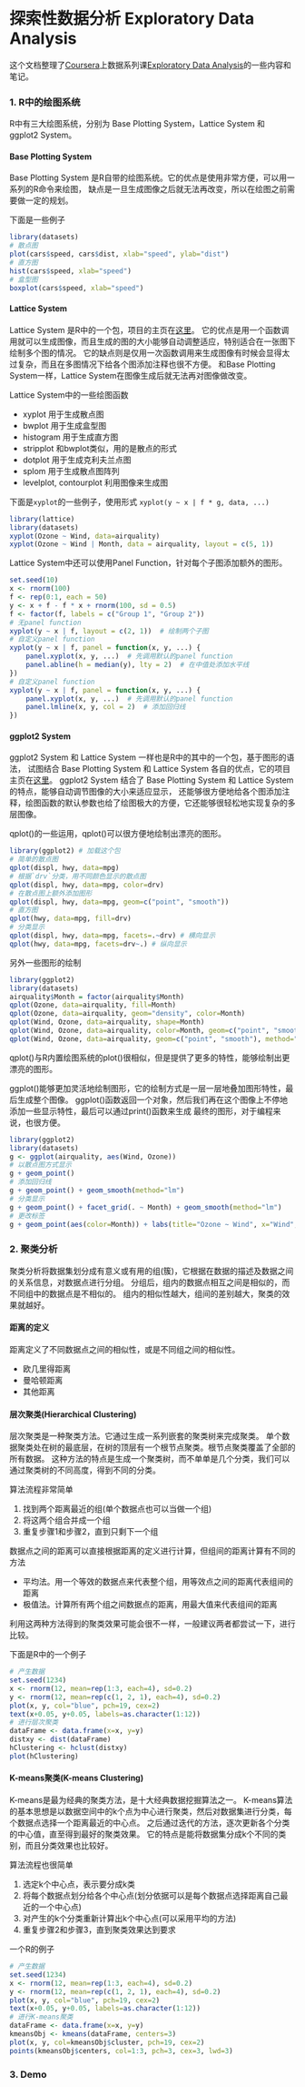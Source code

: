 探索性数据分析 Exploratory Data Analysis
========================================

这个文档整理了[Coursera](https://www.coursera.org/)上数据系列课[Exploratory Data Analysis](https://www.coursera.org/course/exdata)的一些内容和笔记。

### 1. R中的绘图系统

R中有三大绘图系统，分别为 Base Plotting System，Lattice System 和 ggplot2 System。

#### Base Plotting System

Base Plotting System 是R自带的绘图系统。它的优点是使用非常方便，可以用一系列的R命令来绘图，
缺点是一旦生成图像之后就无法再改变，所以在绘图之前需要做一定的规划。

下面是一些例子

```r
library(datasets)
# 散点图
plot(cars$speed, cars$dist, xlab="speed", ylab="dist")
# 直方图
hist(cars$speed, xlab="speed")
# 盒型图
boxplot(cars$speed, xlab="speed")
```

#### Lattice System

Lattice System 是R中的一个包，项目的主页在[这里](http://lattice.r-forge.r-project.org)。
它的优点是用一个函数调用就可以生成图像，而且生成的图的大小能够自动调整适应，特别适合在一张图下绘制多个图的情况。
它的缺点则是仅用一次函数调用来生成图像有时候会显得太过复杂，而且在多图情况下给各个图添加注释也很不方便。
和Base Plotting System一样，Lattice System在图像生成后就无法再对图像做改变。

Lattice System中的一些绘图函数

- xyplot 用于生成散点图
- bwplot 用于生成盒型图
- histogram 用于生成直方图
- stripplot 和bwplot类似，用的是散点的形式
- dotplot 用于生成克利夫兰点图
- splom 用于生成散点图阵列
- levelplot, contourplot 利用图像来生成图

下面是`xyplot`的一些例子，使用形式 `xyplot(y ~ x | f * g, data, ...)`

```r
library(lattice)
library(datasets)
xyplot(Ozone ~ Wind, data=airquality)
xyplot(Ozone ~ Wind | Month, data = airquality, layout = c(5, 1))
```

Lattice System中还可以使用Panel Function，针对每个子图添加额外的图形。

```r
set.seed(10)
x <- rnorm(100)
f <- rep(0:1, each = 50)
y <- x + f - f * x + rnorm(100, sd = 0.5)
f <- factor(f, labels = c("Group 1", "Group 2"))
# 无panel function
xyplot(y ~ x | f, layout = c(2, 1))  # 绘制两个子图
# 自定义panel function
xyplot(y ~ x | f, panel = function(x, y, ...) {
    panel.xyplot(x, y, ...)  # 先调用默认的panel function
    panel.abline(h = median(y), lty = 2)  # 在中值处添加水平线
})
# 自定义panel function
xyplot(y ~ x | f, panel = function(x, y, ...) {
    panel.xyplot(x, y, ...)  # 先调用默认的panel function
    panel.lmline(x, y, col = 2)  # 添加回归线
})
```

#### ggplot2 System

ggplot2 System 和 Lattice System 一样也是R中的其中的一个包，基于图形的语法，
试图结合 Base Plotting System 和 Lattice System 各自的优点，它的项目主页在[这里](http://ggplot2.org/)。
ggplot2 System 结合了 Base Plotting System 和 Lattice System 的特点，能够自动调节图像的大小来适应显示，
还能够很方便地给各个图添加注释，绘图函数的默认参数也给了绘图极大的方便，它还能够很轻松地实现复杂的多层图像。

qplot()的一些运用，qplot()可以很方便地绘制出漂亮的图形。

```r
library(ggplot2) # 加载这个包
# 简单的散点图
qplot(displ, hwy, data=mpg)
# 根据`drv`分类，用不同颜色显示的散点图
qplot(displ, hwy, data=mpg, color=drv)
# 在散点图上额外添加图形
qplot(displ, hwy, data=mpg, geom=c("point", "smooth"))
# 直方图
qplot(hwy, data=mpg, fill=drv)
# 分类显示
qplot(displ, hwy, data=mpg, facets=.~drv) # 横向显示
qplot(hwy, data=mpg, facets=drv~.) # 纵向显示
```

另外一些图形的绘制

```r
library(ggplot2)
library(datasets)
airquality$Month = factor(airquality$Month)
qplot(Ozone, data=airquality, fill=Month)
qplot(Ozone, data=airquality, geom="density", color=Month)
qplot(Wind, Ozone, data=airquality, shape=Month)
qplot(Wind, Ozone, data=airquality, color=Month, geom=c("point", "smooth"), method="lm")
qplot(Wind, Ozone, data=airquality, geom=c("point", "smooth"), method="lm", facets=.~Month)
```

qplot()与R内置绘图系统的plot()很相似，但是提供了更多的特性，能够绘制出更漂亮的图形。

ggplot()能够更加灵活地绘制图形，它的绘制方式是一层一层地叠加图形特性，最后生成整个图像。
ggplot()函数返回一个对象，然后我们再在这个图像上不停地添加一些显示特性，最后可以通过print()函数来生成
最终的图形，对于编程来说，也很方便。

```r
library(ggplot2)
library(datasets)
g <- ggplot(airquality, aes(Wind, Ozone))
# 以散点图方式显示
g + geom_point()
# 添加回归线
g + geom_point() + geom_smooth(method="lm")
# 分类显示
g + geom_point() + facet_grid(. ~ Month) + geom_smooth(method="lm")
# 更改标签
g + geom_point(aes(color=Month)) + labs(title="Ozone ~ Wind", x="Wind", y="Ozone")
```

### 2. 聚类分析

聚类分析将数据集划分成有意义或有用的组(簇)，它根据在数据的描述及数据之间的关系信息，对数据点进行分组。
分组后，组内的数据点相互之间是相似的，而不同组中的数据点是不相似的。
组内的相似性越大，组间的差别越大，聚类的效果就越好。

#### 距离的定义

距离定义了不同数据点之间的相似性，或是不同组之间的相似性。

- 欧几里得距离
- 曼哈顿距离
- 其他距离

#### 层次聚类(Hierarchical Clustering)

层次聚类是一种聚类方法。它通过生成一系列嵌套的聚类树来完成聚类。
单个数据聚类处在树的最底层，在树的顶层有一个根节点聚类。根节点聚类覆盖了全部的所有数据。
这种方法的特点是生成一个聚类树，而不单单是几个分类，我们可以通过聚类树的不同高度，得到不同的分类。

算法流程非常简单

1. 找到两个距离最近的组(单个数据点也可以当做一个组)
2. 将这两个组合并成一个组
3. 重复步骤1和步骤2，直到只剩下一个组

数据点之间的距离可以直接根据距离的定义进行计算，但组间的距离计算有不同的方法

- 平均法。用一个等效的数据点来代表整个组，用等效点之间的距离代表组间的距离
- 极值法。计算所有两个组之间数据点的距离，用最大值来代表组间的距离

利用这两种方法得到的聚类效果可能会很不一样，一般建议两者都尝试一下，进行比较。

下面是R中的一个例子

```r
# 产生数据
set.seed(1234)
x <- rnorm(12, mean=rep(1:3, each=4), sd=0.2)
y <- rnorm(12, mean=rep(c(1, 2, 1), each=4), sd=0.2)
plot(x, y, col="blue", pch=19, cex=2)
text(x+0.05, y+0.05, labels=as.character(1:12))
# 进行层次聚类
dataFrame <- data.frame(x=x, y=y)
distxy <- dist(dataFrame)
hClustering <- hclust(distxy)
plot(hClustering)
```

#### K-means聚类(K-means Clustering)

K-means是最为经典的聚类方法，是十大经典数据挖掘算法之一。
K-means算法的基本思想是以数据空间中的k个点为中心进行聚类，然后对数据集进行分类，每个数据点选择一个距离最近的中心点。
之后通过迭代的方法，逐次更新各个分类的中心值，直至得到最好的聚类效果。
它的特点是能将数据集分成k个不同的类别，而且分类效果也比较好。

算法流程也很简单

1. 选定k个中心点，表示要分成k类
2. 将每个数据点划分给各个中心点(划分依据可以是每个数据点选择距离自己最近的一个中心点)
3. 对产生的k个分类重新计算出k个中心点(可以采用平均的方法)
4. 重复步骤2和步骤3，直到聚类效果达到要求

一个R的例子

```r
# 产生数据
set.seed(1234)
x <- rnorm(12, mean=rep(1:3, each=4), sd=0.2)
y <- rnorm(12, mean=rep(c(1, 2, 1), each=4), sd=0.2)
plot(x, y, col="blue", pch=19, cex=2)
text(x+0.05, y+0.05, labels=as.character(1:12))
# 进行K-means聚类
dataFrame <- data.frame(x=x, y=y)
kmeansObj <- kmeans(dataFrame, centers=3)
plot(x, y, col=kmeansObj$cluster, pch=19, cex=2)
points(kmeansObj$centers, col=1:3, pch=3, cex=3, lwd=3)
```

### 3. Demo
